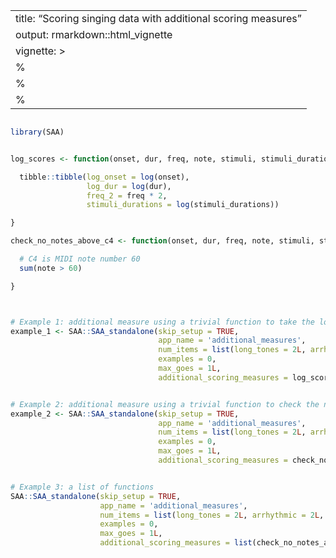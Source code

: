 
---
title: "Scoring singing data with additional scoring measures"
output: rmarkdown::html_vignette
vignette: >
  %\VignetteIndexEntry{Scoring singing data with additional scoring measures}
  %\VignetteEngine{knitr::rmarkdown}
  %\VignetteEncoding{UTF-8}
---

```r

library(SAA)


log_scores <- function(onset, dur, freq, note, stimuli, stimuli_durations) {

  tibble::tibble(log_onset = log(onset),
                 log_dur = log(dur),
                 freq_2 = freq * 2,
                 stimuli_durations = log(stimuli_durations))

}

check_no_notes_above_c4 <- function(onset, dur, freq, note, stimuli, stimuli_durations) {

  # C4 is MIDI note number 60
  sum(note > 60)

}



# Example 1: additional measure using a trivial function to take the log of onset, durations and stimuli durations and multiply the frequency by 2
example_1 <- SAA::SAA_standalone(skip_setup = TRUE,
                                 app_name = 'additional_measures',
                                 num_items = list(long_tones = 2L, arrhythmic = 2L, rhythmic = 2L),
                                 examples = 0,
                                 max_goes = 1L,
                                 additional_scoring_measures = log_scores)


# Example 2: additional measure using a trivial function to check the number of notes above C4 (MIDI pitch 60)
example_2 <- SAA::SAA_standalone(skip_setup = TRUE,
                                 app_name = 'additional_measures',
                                 num_items = list(long_tones = 2L, arrhythmic = 2L, rhythmic = 2L),
                                 examples = 0,
                                 max_goes = 1L,
                                 additional_scoring_measures = check_no_notes_above_c4)


# Example 3: a list of functions
SAA::SAA_standalone(skip_setup = TRUE,
                    app_name = 'additional_measures',
                    num_items = list(long_tones = 2L, arrhythmic = 2L, rhythmic = 2L),
                    examples = 0,
                    max_goes = 1L,
                    additional_scoring_measures = list(check_no_notes_above_c4, log_scores))


```
